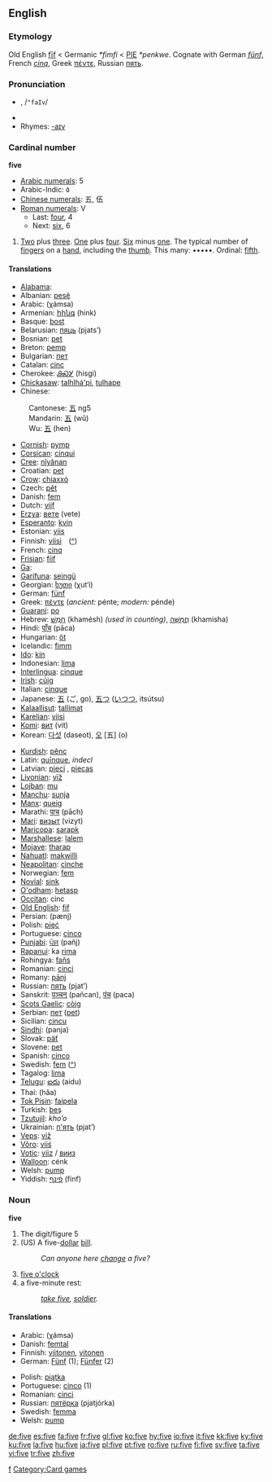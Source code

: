 ==English==

{{rank|war|short|able|392|five|need|met|boy}}

===Etymology===
Old English [[fif|fīf]] < Germanic ''*fimfi'' < [[PIE]] ''*penkwe''. Cognate with German ''[[fünf]]'', French ''[[cinq]]'', Greek [[πέντε]], Russian [[пять]].

===Pronunciation===
* {{IPA|/faɪv/}}, /<tt>"faIv</tt>/
* {{audio|en-us-five.ogg|Audio (US)}}
* Rhymes: [[Rhymes:English:-aɪv|-aɪv]]

===Cardinal number===
'''five'''

*[[w:Arabic numerals|Arabic numerals]]: 5
*Arabic-Indic: &#1637;
*[[w:Chinese numerals|Chinese numerals]]: 五, 伍
*[[w:Roman numerals|Roman numerals]]: V
**Last: [[four]], 4
**Next: [[six]], 6

# [[Two]] plus [[three]]. [[One]] plus [[four]]. [[Six]] minus [[one]]. The typical number of [[finger]]s on a [[hand]], including the [[thumb]]. This many: •••••. Ordinal: [[fifth]].

====Translations====
{{top}}
*[[Alabama]]: {{Unicode|[[táɬɬàapi]]}}
*Albanian: [[pesë]]
*Arabic: {{ARchar|[[خمسة]]}} (χámsa)
*Armenian: [[հինգ]] (hink)
*Basque: [[bost]]
*Belarusian: [[пяць]] (pjats’)
*Bosnian: [[pet#Bosnian|pet]]
*Breton: [[pemp]]
*Bulgarian: [[пет]]
*Catalan: [[cinc]]
*Cherokee: [[ᎯᏍᎩ]] (hisgi)
*[[Chickasaw]]: [[talhlhá'pi]], [[tulhape]]
*Chinese:
:Cantonese: [[五]] ng5
:Mandarin: [[五]] (wǔ)
:Wu: [[五]] (hen)
*[[Cornish]]: [[pymp]]
*[[Corsican]]: [[cinqui]]
*[[Cree]]: [[nîyânan]]
*Croatian: [[pet]]
*[[Crow]]: [[chiaxxó]]
*Czech: [[pět]]
*Danish: [[fem]]
*Dutch: [[vijf]]
*[[Erzya]]: [[вете]] (vete)
*[[Esperanto]]: [[kvin]]
*Estonian: [[viis]]
*Finnish: [[viisi]]　([[:fi:viisi|^]])
*French: [[cinq]]
*[[Frisian]]: [[fiif]]
*[[Ga]]: {{Unicode|[[enumɔ]]}}
*[[Garífuna]]: [[seingü]]
*Georgian: [[ხუთი]] (χut‘i)
*German: [[fünf]]
*Greek: [[πέντε]] (''ancient:'' pénte; ''modern:'' pénde)
*[[Guaraní]]: [[po#Guarani|po]]
*Hebrew: [[חמש|חָמֵשׁ]] (khamésh) {{f}} ''(used in counting)'', [[חמשה|חֲמִשָּׁה]] {{m}} (khamisha)
*Hindi: [[पाँच]] (pāca)
*Hungarian: [[öt]]
*Icelandic: [[fimm]]
*[[Ido]]: [[kin]]
*Indonesian: [[lima#Indonesian|lima]]
*[[Interlingua]]: [[cinque]]
*[[Irish]]: [[cúig]]
*Italian: [[cinque]]
*Japanese: [[五]] (ご, go), [[五つ]] ([[いつつ]], itsútsu)
*[[Kalaallisut]]: [[tallimat]]
*[[Karelian]]: [[viisi]]
*[[Komi]]: [[вит]] (vit)
*Korean: [[다섯]] (daseot), [[오]] [五] (o)
{{mid}}
*[[Kurdish]]: [[pênc]]
*Latin: [[quinque|quīnque]], ''indecl''
*Latvian: [[pieci]] {{m}}, [[piecas]] {{f}}
*[[Livonian]]: [[vīž]]
*[[Lojban]]: [[mu]]
*[[Manchu]]: [[sunja]]
*[[Manx]]: [[queig]]
*Marathi: [[पाच]] (pāch)
*[[Mari]]: [[визыт]] (vizyt)
*[[Maricopa]]: [[sarapk]]
*[[Marshallese]]: [[ļalem]]
*[[Mojave]]: [[tharap]]
*[[Nahuatl]]: [[makwilli]]
*[[Neapolitan]]: [[cìnche]]
*Norwegian: [[fem]]
*[[Novial]]: [[sink]]
*[[O'odham]]: [[hetasp]]
*[[Occitan]]: cinc
*[[Old English]]: [[fif]]
*Persian: {{FAchar|[[پنج|پَنج]]}} (pænj)
*Polish: [[pięć]]
*Portuguese: [[cinco]]
*[[Punjabi]]: [[ਪੰਜ]] (pañj)
*[[Rapanui]]: ka [[rima]]
*Rohingya: [[fañs]]
*Romanian: [[cinci]]
*Romany: [[pānj]]
*Russian: [[пять]] (pjat’)
*Sanskrit: [[पञ्चन्]] (pañcan), [[पंच]] (paca)
*[[Scots Gaelic]]: [[còig]]
*Serbian: [[пет]] ([[pet#Serbian|pet]])
*Sicilian: [[cincu]]
*[[Sindhi]]: {{SDchar|[[پَنجَ]]}} (panja)
*Slovak: [[päť]]
*Slovene: [[pet]]
*Spanish: [[cinco]]
*Swedish: [[fem]] ([[:sv:fem|^]])
*Tagalog: [[lima#Tagalog|lima]]
*[[Telugu]]: [[ఐదు]] (aidu)
*Thai: {{THchar|[[ห้า]]}} (hâa)
*[[Tok Pisin]]: [[faipela]]
*Turkish: [[beş]]
*[[Tzutujil]]: ''kho’o''
*Ukrainian: [[п'ять]] (pjat’)
*[[Veps]]: [[viž]]
*[[Võro]]: [[viiś]]
*[[Votic]]: [[viiz]] / [[вииз]]
*[[Walloon]]: cénk
*Welsh: [[pump#Welsh|pump]]
*Yiddish: [[פֿינף]] (finf)
{{bottom}}

===Noun===
'''five'''

#The digit/figure 5
#(US) A five-[[dollar]] [[bill]].
#:''Can anyone here [[change]] a five?''
#[[five o'clock]]
#a five-minute rest:
#:''[[take five]], [[soldier]].''

====Translations====
{{rfc-trans}}
{{top}}
*Arabic: {{ARchar|[[خمسة]]}} (χámsa)
*Danish: [[femtal]] {{n}}
*Finnish: [[viitonen]], [[vitonen]]
*German: [[Fünf]] {{f}} (1); [[Fünfer]] {{m}} (2)
{{mid}}
*Polish: [[piątka]] {{f}}
*Portuguese: [[cinco]] {{m}} (1)
*Romanian: [[cinci]] {{m}}
*Russian: [[пятёрка]] (pjatjórka) {{f}}
*Swedish: [[femma]]
*Welsh: [[pump]]
{{bottom}}

[[Category:Cardinal numbers|f]]
[[Category:Card games]]

[[de:five]]
[[es:five]]
[[fa:five]]
[[fr:five]]
[[gl:five]]
[[ko:five]]
[[hy:five]]
[[io:five]]
[[it:five]]
[[kk:five]]
[[ky:five]]
[[ku:five]]
[[la:five]]
[[hu:five]]
[[ja:five]]
[[pl:five]]
[[pt:five]]
[[ro:five]]
[[ru:five]]
[[fi:five]]
[[sv:five]]
[[ta:five]]
[[vi:five]]
[[tr:five]]
[[zh:five]]